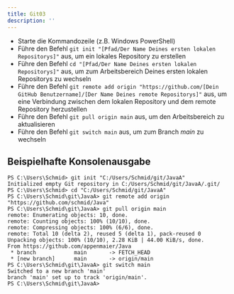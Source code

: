 ```yaml
---
title: Git03
description: ''
---
```


- Starte die Kommandozeile (z.B. Windows PowerShell)
- Führe den Befehl
  `git init "[Pfad/Der Name Deines ersten lokalen Repositorys]"` aus, um ein
  lokales Repository zu erstellen
- Führe den Befehl `cd "[Pfad/Der Name Deines ersten lokalen Repositorys]"` aus,
  um zum Arbeitsbereich Deines ersten lokalen Repositorys zu wechseln
- Führe den Befehl
  `git remote add origin "https://github.com/[Dein GitHub Benutzername]/[Der Name Deines remote Repositorys]"`
  aus, um eine Verbindung zwischen dem lokalen Repository und dem remote
  Repository herzustellen
- Führe den Befehl `git pull origin main` aus, um den Arbeitsbereich zu
  aktualisieren
- Führe den Befehl `git switch main` aus, um zum Branch _main_ zu wechseln

## Beispielhafte Konsolenausgabe

```console
PS C:\Users\Schmid> git init "C:/Users/Schmid/git/JavaA"
Initialized empty Git repository in C:/Users/Schmid/git/JavaA/.git/
PS C:\Users\Schmid> cd "C:/Users/Schmid/git/JavaA"
PS C:\Users\Schmid\git\JavaA> git remote add origin "https://github.com/schmid/Java"
PS C:\Users\Schmid\git\JavaA> git pull origin main
remote: Enumerating objects: 10, done.
remote: Counting objects: 100% (10/10), done.
remote: Compressing objects: 100% (6/6), done.
remote: Total 10 (delta 2), reused 5 (delta 1), pack-reused 0
Unpacking objects: 100% (10/10), 2.28 KiB | 44.00 KiB/s, done.
From https://github.com/appenmaier/Java
 * branch            main       -> FETCH_HEAD
 * [new branch]      main       -> origin/main
PS C:\Users\Schmid\git\JavaA> git switch main
Switched to a new branch 'main'
branch 'main' set up to track 'origin/main'.
PS C:\Users\Schmid\git\JavaA>
```
